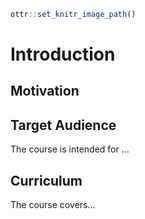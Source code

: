 
```r
ottr::set_knitr_image_path()
```

# Introduction


## Motivation


## Target Audience  

The course is intended for ...

## Curriculum  

The course covers...



